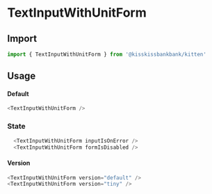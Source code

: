 
<Meta title="Form/TextInputWithUnitForm" component={TextInputWithUnitForm} />

# TextInputWithUnitForm

## Import

```js
import { TextInputWithUnitForm } from '@kisskissbankbank/kitten'
```

## Usage

<Canvas>
  <Story name="TextInputWithUnitForm" story={stories.Default} />
</Canvas>

#### Default

```js
<TextInputWithUnitForm />
```

### State

```js
  <TextInputWithUnitForm inputIsOnError />
  <TextInputWithUnitForm formIsDisabled />
```

#### Version

```js
<TextInputWithUnitForm version="default" />
<TextInputWithUnitForm version="tiny" />
```
